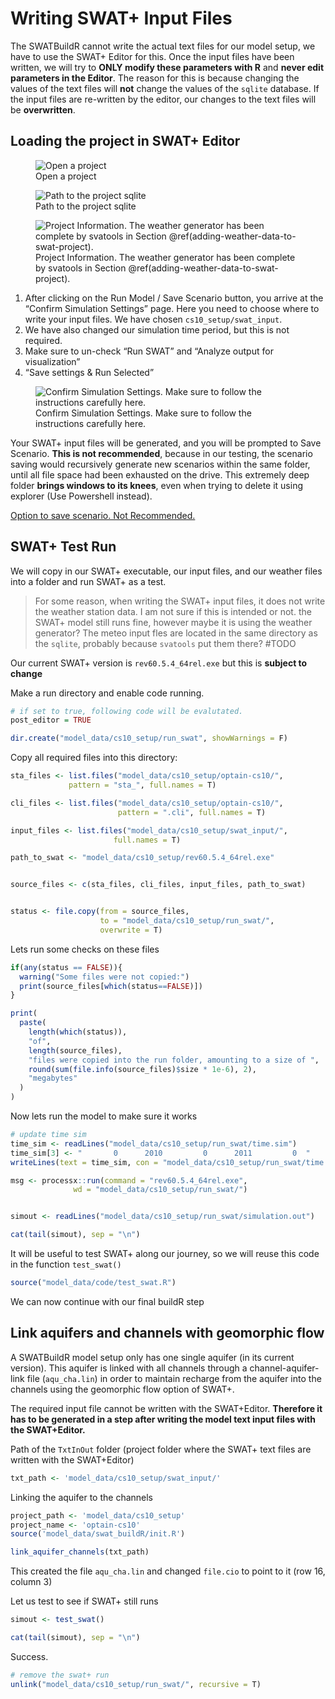 # Writing SWAT+ Input Files

The SWATBuildR cannot write the actual text files for our model setup, we have to use the SWAT+ Editor for this. Once the input files have been written, we will try to **ONLY modify these parameters with R** and **never edit parameters in the Editor**. The reason for this is because changing the values of the text files will **not** change the values of the `sqlite` database. If the input files are re-written by the editor, our changes to the text files will be **overwritten**.

## Loading the project in SWAT+ Editor

![Open a project](figures/open_another_proj.png)

![Path to the project sqlite](figures/open_path.png)

![Project Information. The weather generator has been complete by svatools in Section \@ref(adding-weather-data-to-swat-project).](figures/proj_info.png)

1.  After clicking on the Run Model / Save Scenario button, you arrive at the "Confirm Simulation Settings" page. Here you need to choose where to write your input files. We have chosen `cs10_setup/swat_input`.
2.  We have also changed our simulation time period, but this is not required.
3.  Make sure to un-check "Run SWAT" and "Analyze output for visualization"
4.  "Save settings & Run Selected"

![Confirm Simulation Settings. Make sure to follow the instructions carefully here.](figures/write_inputs.png)

Your SWAT+ input files will be generated, and you will be prompted to Save Scenario. **This is not recommended**, because in our testing, the scenario saving would recursively generate new scenarios within the same folder, until all file space had been exhausted on the drive. This extremely deep folder **brings windows to its knees**, even when trying to delete it using explorer (Use Powershell instead).

[Option to save scenario. Not Recommended.](figures/all_tasks_done.png)

## SWAT+ Test Run

We will copy in our SWAT+ executable, our input files, and our weather files into a folder and run SWAT+ as a test.

> For some reason, when writing the SWAT+ input files, it does not write the weather station data. I am not sure if this is intended or not. the SWAT+ model still runs fine, however maybe it is using the weather generator? The meteo input fles are located in the same directory as the `sqlite`, probably because `svatools` put them there? #TODO

Our current SWAT+ version is `rev60.5.4_64rel.exe` but this is **subject to change**

Make a run directory and enable code running.

```r
# if set to true, following code will be evalutated. 
post_editor = TRUE

dir.create("model_data/cs10_setup/run_swat", showWarnings = F)
```

Copy all required files into this directory:

```r

sta_files <- list.files("model_data/cs10_setup/optain-cs10/",
             pattern = "sta_", full.names = T)

cli_files <- list.files("model_data/cs10_setup/optain-cs10/", 
                        pattern = ".cli", full.names = T)

input_files <- list.files("model_data/cs10_setup/swat_input/", 
                       full.names = T)

path_to_swat <- "model_data/cs10_setup/rev60.5.4_64rel.exe"


source_files <- c(sta_files, cli_files, input_files, path_to_swat)


status <- file.copy(from = source_files,
                    to = "model_data/cs10_setup/run_swat/",
                    overwrite = T)
```

Lets run some checks on these files

```r

if(any(status == FALSE)){
  warning("Some files were not copied:")
  print(source_files[which(status==FALSE)])
}

print(
  paste(
    length(which(status)),
    "of",
    length(source_files),
    "files were copied into the run folder, amounting to a size of ",
    round(sum(file.info(source_files)$size * 1e-6), 2),
    "megabytes"
  )
)
```

Now lets run the model to make sure it works

```r
# update time sim
time_sim <- readLines("model_data/cs10_setup/run_swat/time.sim")
time_sim[3] <- "       0      2010         0      2011         0  "
writeLines(text = time_sim, con = "model_data/cs10_setup/run_swat/time.sim")

msg <- processx::run(command = "rev60.5.4_64rel.exe",
              wd = "model_data/cs10_setup/run_swat/")


simout <- readLines("model_data/cs10_setup/run_swat/simulation.out")

cat(tail(simout), sep = "\n")
```

It will be useful to test SWAT+ along our journey, so we will reuse this code in the function `test_swat()`

```r
source("model_data/code/test_swat.R")
```

We can now continue with our final buildR step

## Link aquifers and channels with geomorphic flow

A SWATBuildR model setup only has one single aquifer (in its current version). This aquifer is linked with all channels through a channel-aquifer-link file (`aqu_cha.lin`) in order to maintain recharge from the aquifer into the channels using the geomorphic flow option of SWAT+.

The required input file cannot be written with the SWAT+Editor. **Therefore it has to be generated in a step after writing the model text input files with the SWAT+Editor.**

Path of the `TxtInOut` folder (project folder where the SWAT+ text files are written with the SWAT+Editor)

```r
txt_path <- 'model_data/cs10_setup/swat_input/'

```

Linking the aquifer to the channels

```r
project_path <- 'model_data/cs10_setup'
project_name <- 'optain-cs10'
source('model_data/swat_buildR/init.R')

link_aquifer_channels(txt_path)
```

This created the file `aqu_cha.lin` and changed `file.cio` to point to it (row 16, column 3)

Let us test to see if SWAT+ still runs

```r
simout <- test_swat()

cat(tail(simout), sep = "\n")
```

Success.

```r
# remove the swat+ run
unlink("model_data/cs10_setup/run_swat/", recursive = T)
```

